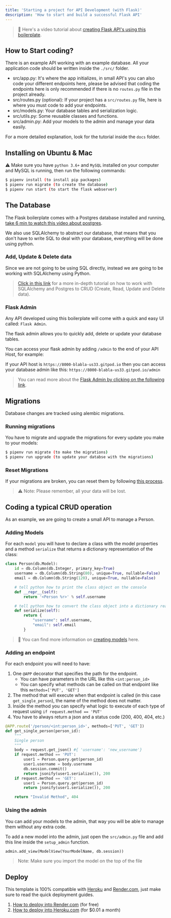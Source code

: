 ```yaml
---
title: 'Starting a project for API Development (with Flask)'
description: 'How to start and build a successful Flask API'
---
```


> 🎥 Here's a video tutorial about [creating Flask API's using this boilerplate](https://youtu.be/ORxQ-K3BzQA).

## How to Start coding?

There is an example API working with an example database. All your application code should be written inside the `./src/` folder.

- src/app.py: It's where the app initializes, in small API's you can also code your different endpoints here, please be advised that coding the endpoints here is only recommended if there is no `routes.py` file in the project already.
- src/routes.py (optional): If your project has a `src/routes.py` file, here is where you must code to add your endpoints.
- src/models.py: Your database tables and serialization logic.
- src/utils.py: Some reusable classes and functions.
- src/admin.py: Add your models to the admin and manage your data easily.

For a more detailed explanation, look for the tutorial inside the `docs` folder.

## Installing on Ubuntu & Mac

⚠️ Make sure you have `python 3.6+` and `MySQL` installed on your computer and MySQL is running, then run the following commands:
```sh
$ pipenv install (to install pip packages)
$ pipenv run migrate (to create the database)
$ pipenv run start (to start the flask webserver)
```

## The Database

The Flask boilerplate comes with a Postgres database installed and running, [take 6 min to watch this video about postgres](https://www.youtube.com/watch?v=S4VRl1BOYGY).

We also use SQLAlchemy to abstract our database, that means that you don't have to write SQL to deal with your database, everything will be done using python.

### Add, Update & Delete data

Since we are not going to be using SQL directly, instead we are going to be working with SQLAlchemy using Python.

> [Click in this link](/backend/database) for a more in-depth tutorial on how to work with SQLAlchemy and Postgres to CRUD (Create, Read, Update and Delete data).

### Flask Admin

Any API developed using this boilerplate will come with a quick and easy UI called: `Flask Admin`.

The flask admin allows you to quickly add, delete or update your database tables.

You can access your flask admin by adding `/admin` to the end of your API Host, for example:

If your API host is `https://8000-blabla-us33.gitpod.io` then you can access your database admin like this: `https://8000-blabla-us33.gitpod.io/admin`

> You can read more about the [Flask Admin by clicking on the following link](/backend/flask-admin).

## Migrations

Database changes are tracked using alembic migrations.

### Running migrations

You have to migrate and upgrade the migrations for every update you make to your models:

```bash
$ pipenv run migrate (to make the migrations)
$ pipenv run upgrade (to update your databse with the migrations)
```

### Reset Migrations

If your migrations are broken, you can reset them by following [this process](/backend/reset-migrations). 

> ⚠️ Note: Please remember, all your data will be lost.

## Coding a typical CRUD operation

As an example, we are going to create a small API to manage a Person.

### Adding Models

For each `model` you will have to declare a class with the model properties and a method `serialize` that returns a dictionary representation of the class:

```py
class Person(db.Model):
    id = db.Column(db.Integer, primary_key=True)
    username = db.Column(db.String(80), unique=True, nullable=False)
    email = db.Column(db.String(120), unique=True, nullable=False)

    # tell python how to print the class object on the console
    def __repr__(self):
        return '<Person %r>' % self.username

    # tell python how to convert the class object into a dictionary ready to jsonify
    def serialize(self):
        return {
            "username": self.username,
            "email": self.email
        }
```

> 📝 You can find more information on [creating models](/backend/database#creating-the-models) here.

### Adding an endpoint

For each endpoint you will need to have:
1. One `@APP` decorator that specifies the path for the endpoint.
    - You can have parameters in the URL like this `<int:person_id>`
    - You can specify what methods can be called on that endpoint like this `methods=['PUT', 'GET']`
2. The method that will execute when that endpoint is called (in this case `get_single_person`), the name of the method does not matter.
3. Inside the method you can specify what logic to execute of each type of request using `if request.method == 'PUT'`
4. You have to always return a json and a status code (200, 400, 404, etc.)

```py
@APP.route('/person/<int:person_id>', methods=['PUT', 'GET'])
def get_single_person(person_id):
    """
    Single person
    """
    body = request.get_json() #{ 'username': 'new_username'}
    if request.method == 'PUT':
        user1 = Person.query.get(person_id)
        user1.username = body.username
        db.session.commit()
        return jsonify(user1.serialize()), 200
    if request.method == 'GET':
        user1 = Person.query.get(person_id)
        return jsonify(user1.serialize()), 200

    return "Invalid Method", 404
```

### Using the admin

You can add your models to the admin, that way you will be able to manage them without any extra code.

To add a new model into the admin, just open the `src/admin.py` file and add this line inside the `setup_admin` function.

```python
admin.add_view(ModelView(YourModelName, db.session))
```

> Note: Make sure you import the model on the top of the file

## Deploy 

This template is 100% compatible with [Heroku](https://www.heroku.com/) and [Render.com](https://www.render.com), just make sure to read the quick deployment guides.

1. [How to deploy into Render.com](/deploy/render) (for free)
2. [How to deploy into Heroku.com](/deploy/heroku-postgress) (for $0.01 a month)
